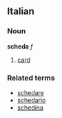 ==Italian==
===Noun===
'''scheda''' ''f''

# [[card]]

===Related terms===
*[[schedare]]
*[[schedario]]
*[[schedina]]
